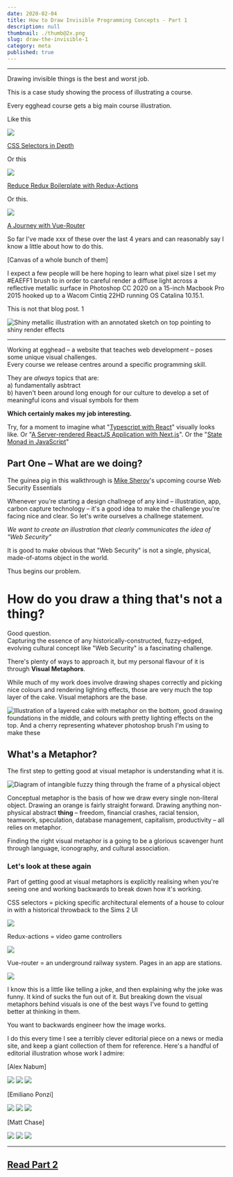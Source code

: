 ```yaml
---
date: 2020-02-04
title: How to Draw Invisible Programming Concepts - Part 1
description: null
thumbnail: ./thumb@2x.png
slug: draw-the-invisible-1
category: meta
published: true
---
```



---

Drawing invisible things is the best and worst job.

This is a case study showing the process of illustrating a course.

Every egghead course gets a big main course illustration.

Like this

<SmallCenter>

![](./EGH_CSSSelectors_424@2x.png)

[CSS Selectors in Depth](https://egghead.io/courses/css-selectors-in-depth)

Or this

![](EGH_ReduxActions424@2x.png)

[Reduce Redux Boilerplate with Redux-Actions](https://egghead.io/courses/reduce-redux-boilerplate-with-redux-actions)

Or this.

![](VueRouter_424@2x.png)

[A Journey with Vue-Router](https://egghead.io/courses/a-journey-with-vue-router)


</SmallCenter>


So far I've made xxx of these over the last 4 years and can reasonably say I know a little about how to do this.

[Canvas of a whole bunch of them]

I expect a few people will be here hoping to learn what pixel size I set my #EAEFF1 brush to in order to careful render a diffuse light across a reflective metallic surface in Photoshop CC 2020 on a 15-inch Macbook Pro 2015 hooked up to a Wacom Cintiq 22HD running OS Catalina 10.15.1.


This is not that blog post. <Tooltip tiptext="If you would like to learn how, take Sam Neilson's Fundamentals of Lighting on Schoolism. It will drown you in the minutiae of rendering light on surfaces. Also check out the Resources page.">1</Tooltip>


<SmallCenter>

![Shiny metallic illustration with an annotated sketch on top pointing to shiny render effects](./EGH_ngrxAngular_424@2x.png)

</SmallCenter>

---

Working at egghead – a website that teaches web development – poses some unique visual challenges.  
Every course we release centres around a specific programming skill.

They are _always_ topics that are:  
a) fundamentally asbtract  
b) haven't been around long enough for our culture to develop a set of meaningful icons and visual symbols for them

**Which certainly makes my job interesting.**

Try, for a moment to imagine what "[Typescript with React](https://egghead.io/courses/use-typescript-to-develop-react-applications)" visually looks like. Or "[A Server-rendered ReactJS Application with Next.js](https://egghead.io/courses/build-a-server-rendered-reactjs-application-with-next-js)". Or the "[State Monad in JavaScript](https://egghead.io/courses/state-monad-in-javascript)"


## Part One – What are we doing?

The guinea pig in this walkthrough is [Mike Sherov]()'s upcoming course Web Security Essentials

Whenever you're starting a design challnege of any kind – illustration, app, carbon capture technology – it's a good idea to make the challenge you're facing nice and clear. So let's write ourselves a challnege statement.

_We want to create an illustration that clearly communicates the idea of "Web Security"_

It is good to make obvious that "Web Security" is not a single, physical, made-of-atoms object in the world.

Thus begins our problem.

# How do you draw a thing that's not a thing?

Good question.  
Capturing the essence of any historically-constructed, fuzzy-edged, evolving cultural concept like "Web Security" is a fascinating challenge.

There's plenty of ways to approach it, but my personal flavour of it is through **Visual Metaphors**.

While much of my work does involve drawing shapes correctly and picking nice colours and rendering lighting effects, those are very much the top layer of the cake. Visual metaphors are the base.

![Illustration of a layered cake with metaphor on the bottom, good drawing foundations in the middle, and colours with pretty lighting effects on the top. And a cherry representing whatever photoshop brush I'm using to make these](./cake.png)

## What's a Metaphor?

The first step to getting good at visual metaphor is understanding what it is.

![Diagram of intangible fuzzy thing through the frame of a physical object](./metaphor.jpeg)

Conceptual metaphor is the basis of how we draw every single non-literal object. Drawing an orange is fairly straight forward. Drawing anything non-physical abstract __thing__ – freedom, financial crashes, racial tension, teamwork, speculation, database management, capitalism, productivity – all relies on metaphor. 



Finding the right visual metaphor is a going to be a glorious scavenger hunt through language, iconography, and cultural association.

### Let's look at these again

Part of getting good at visual metaphors is explicitly realising when you're seeing one and working backwards to break down how it's working.

<SmallCenter>
CSS selectors = picking specific architectural elements of a house to colour in with a historical throwback to the Sims 2 UI

![](./EGH_CSSSelectors_424@2x.png)


Redux-actions = video game controllers

![](EGH_ReduxActions424@2x.png)


Vue-router = an underground railway system. Pages in an app are stations.

![](VueRouter_424@2x.png)

</SmallCenter>

I know this is a little like telling a joke, and then explaining why the joke was funny. It kind of sucks the fun out of it. But breaking down the visual metaphors behind visuals is one of the best ways I've found to getting better at thinking in them.

You want to backwards engineer how the image works.

I do this every time I see a terribly clever editorial piece on a news or media site, and keep a giant collection of them for reference.
Here's a handful of editorial illustration whose work I admire:

[Alex Nabum]

![](https://via.placeholder.com/200)
![](https://via.placeholder.com/200)
![](https://via.placeholder.com/200)

[Emiliano Ponzi]

![](https://via.placeholder.com/200)
![](https://via.placeholder.com/200)
![](https://via.placeholder.com/200)

[Matt Chase]

![](https://via.placeholder.com/200)
![](https://via.placeholder.com/200)
![](https://via.placeholder.com/200)

---

## [Read Part 2]()